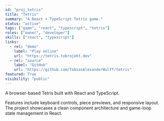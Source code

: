 ```yaml
---
id: "proj_tetris"
title: "Tetris"
summary: "A React + TypeScript Tetris game."
status: "active"
tags: ["game", "react", "typescript", "tetris"]
roles: ["owner", "developer"]
skills: ["react", "typescript"]
links:
  - rel: "demo"
    label: "Play online"
    url: "https://tetris.tobrojekt.dev"
  - rel: "source"
    label: "GitHub"
    url: "https://github.com/TobiasAlexanderWulff/tetris"
featured: True
visibility: "public"
---
```


A browser-based Tetris built with React and TypeScript.

Features include keyboard controls, piece previews, and responsive layout. The project showcases a clean component architecture and game-loop state management in React.

